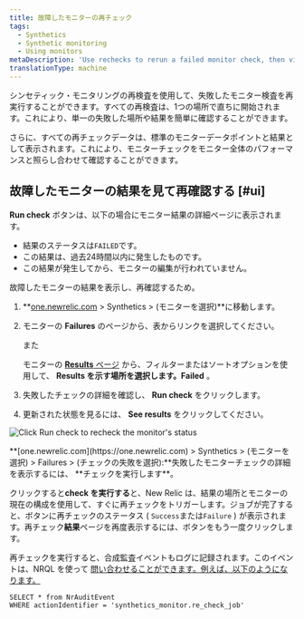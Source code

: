 ```yaml
---
title: 故障したモニターの再チェック
tags:
  - Synthetics
  - Synthetic monitoring
  - Using monitors
metaDescription: 'Use rechecks to rerun a failed monitor check, then view the status and details on the Results page.'
translationType: machine
---
```



シンセティック・モニタリングの再検査を使用して、失敗したモニター検査を再実行することができます。すべての再検査は、1つの場所で直ちに開始されます。これにより、単一の失敗した場所や結果を簡単に確認することができます。

さらに、すべての再チェックデータは、標準のモニターデータポイントと結果として表示されます。これにより、モニターチェックをモニター全体のパフォーマンスと照らし合わせて確認することができます。

## 故障したモニターの結果を見て再確認する [#ui]

<Icon name="fe-rotate-cw"/>**Run check** ボタンは、以下の場合にモニター結果の詳細ページに表示されます。

* 結果のステータスは`FAILED`です。
* この結果は、過去24時間以内に発生したものです。
* この結果が発生してから、モニターの編集が行われていません。

故障したモニターの結果を表示し、再確認するため。

1. **[one.newrelic.com](https://one.newrelic.com) > Synthetics > (モニターを選択)**に移動します。

2. モニターの **Failures** のページから、表からリンクを選択してください。

   また

   モニターの [**Results** ページ](/docs/synthetics/new-relic-synthetics/using-monitors/view-monitor-results) から、フィルターまたはソートオプションを使用して、 **Results を示す場所を選択します。Failed** 。

3. 失敗したチェックの詳細を確認し、 <Icon name="fe-rotate-cw"/>**Run check** をクリックします。

4. 更新された状態を見るには、 **See results** をクリックしてください。

<img
  title="Click Run check to recheck the monitor's status"
  alt="Click Run check to recheck the monitor's status"
  src={runcheck}
/>

<figcaption>
  **[one.newrelic.com](https://one.newrelic.com) > Synthetics > (モニターを選択) > Failures > (チェックの失敗を選択):**失敗したモニターチェックの詳細を表示するには、 <Icon name="fe-rotate-cw"/>**チェックを実行します**。
</figcaption>

クリックすると<Icon name="fe-rotate-cw"/>**check を実行する**と、New Relic は、結果の場所とモニターの現在の構成を使用して、すぐに再チェックをトリガーします。ジョブが完了すると、ボタンに再チェックのステータス ( `Success`または`Failure` ) が表示されます。再チェック**結果**ページを再度表示するには、ボタンをもう一度クリックします。

再チェックを実行すると、合成監査イベントもログに記録されます。このイベントは、NRQL を使って [問い合わせることができます。例えば、以下のようになります。](/docs/query-your-data/nrql-new-relic-query-language/nrql-query-tutorials/query-infrastructure-dimensional-metrics-nrql)

```
SELECT * from NrAuditEvent 
WHERE actionIdentifier = 'synthetics_monitor.re_check_job'
```